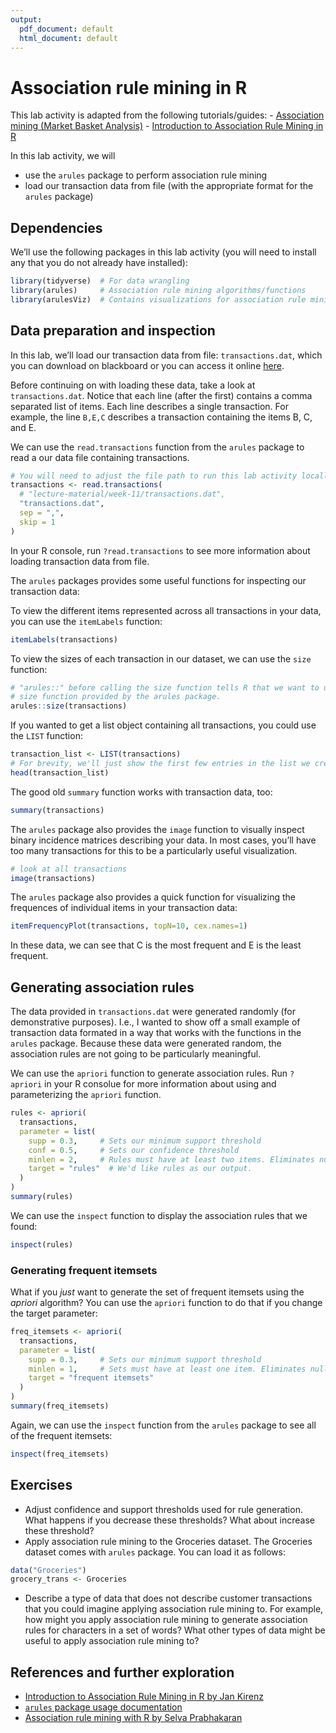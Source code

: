```yaml
---
output:
  pdf_document: default
  html_document: default
---
```


# Association rule mining in R

This lab activity is adapted from the following tutorials/guides:
- [Association mining (Market Basket Analysis)](http://r-statistics.co/Association-Mining-With-R.html)
- [Introduction to Association Rule Mining in R](https://www.kirenz.com/post/2020-05-14-r-association-rule-mining/)

In this lab activity, we will

- use the `arules` package to perform association rule mining
- load our transaction data from file (with the appropriate format for the `arules` package)

## Dependencies

We'll use the following packages in this lab activity (you will need to install any that you do not already have installed):

```r
library(tidyverse)  # For data wrangling
library(arules)     # Association rule mining algorithms/functions
library(arulesViz)  # Contains visualizations for association rule mining
```

## Data preparation and inspection

In this lab, we'll load our transaction data from file: `transactions.dat`, which you can download on blackboard or you can access it online [here](https://raw.githubusercontent.com/amlalejini/gvsu-cis635-2022f/main/lecture-material/week-11/transactions.dat).

Before continuing on with loading these data, take a look at `transactions.dat`.
Notice that each line (after the first) contains a comma separated list of items.
Each line describes a single transaction.
For example, the line `B,E,C` describes a transaction containing the items B, C, and E.

We can use the `read.transactions` function from the `arules` package to read a our data file containing transactions.

```r
# You will need to adjust the file path to run this lab activity locally.
transactions <- read.transactions(
  # "lecture-material/week-11/transactions.dat",
  "transactions.dat",
  sep = ",",
  skip = 1
)
```

In your R console, run `?read.transactions` to see more information about loading transaction data from file.

The `arules` packages provides some useful functions for inspecting our transaction data:

To view the different items represented across all transactions in your data, you can use the `itemLabels` function:

```r
itemLabels(transactions)
```

To view the sizes of each transaction in our dataset, we can use the `size` function:

```r
# "arules::" before calling the size function tells R that we want to use the
# size function provided by the arules package.
arules::size(transactions)
```

If you wanted to get a list object containing all transactions, you could use the `LIST` function:

```r
transaction_list <- LIST(transactions)
# For brevity, we'll just show the first few entries in the list we created.
head(transaction_list)
```

The good old `summary` function works with transaction data, too:

```r
summary(transactions)
```

The `arules` package also provides the `image` function to visually inspect binary incidence matrices describing your data.
In most cases, you'll have too many transactions for this to be a particularly useful visualization.

```r
# look at all transactions
image(transactions)
```

The `arules` package also provides a quick function for visualizing the frequences of individual items in your transaction data:

```r
itemFrequencyPlot(transactions, topN=10, cex.names=1)
```

In these data, we can see that C is the most frequent and E is the least frequent.

## Generating association rules

The data provided in `transactions.dat` were generated randomly (for demonstrative purposes).
I.e., I wanted to show off a small example of transaction data formated in a way that works with the functions in the `arules` package.
Because these data were generated random, the association rules are not going to be particularly meaningful.

We can use the `apriori` function to generate association rules.
Run `?apriori` in your R consolue for more information about using and parameterizing the `apriori` function.

```r
rules <- apriori(
  transactions,
  parameter = list(
    supp = 0.3,     # Sets our minimum support threshold
    conf = 0.5,     # Sets our confidence threshold
    minlen = 2,     # Rules must have at least two items. Eliminates null rules.
    target = "rules"  # We'd like rules as our output.
  )
)
summary(rules)
```

We can use the `inspect` function to display the association rules that we found:

```r
inspect(rules)
```

### Generating frequent itemsets

What if you _just_ want to generate the set of frequent itemsets using the _apriori_ algorithm?
You can use the `apriori` function to do that if you change the target parameter:

```r
freq_itemsets <- apriori(
  transactions,
  parameter = list(
    supp = 0.3,     # Sets our minimum support threshold
    minlen = 1,     # Sets must have at least one item. Eliminates null sets.
    target = "frequent itemsets"
  )
)
summary(freq_itemsets)
```

Again, we can use the `inspect` function from the `arules` package to see all of the frequent itemsets:

```r
inspect(freq_itemsets)
```

## Exercises

- Adjust confidence and support thresholds used for rule generation. What happens if you decrease these thresholds? What about increase these threshold?
- Apply association rule mining to the Groceries dataset.
  The Groceries dataset comes with `arules` package. You can load it as follows:
```r
data("Groceries")
grocery_trans <- Groceries
```
- Describe a type of data that does not describe customer transactions that you could imagine applying association rule mining to.
  For example, how might you apply association rule mining to generate association rules for characters in a set of words?
  What other types of data might be useful to apply association rule mining to?


## References and further exploration

- [Introduction to Association Rule Mining in R by Jan Kirenz](https://www.kirenz.com/post/2020-05-14-r-association-rule-mining/#implementation-in-r)
- [`arules` package usage documentation](https://cran.r-project.org/web/packages/arules/vignettes/arules.pdf)
- [Association rule mining with R by Selva Prabhakaran](http://r-statistics.co/Association-M.ining-With-R.html)